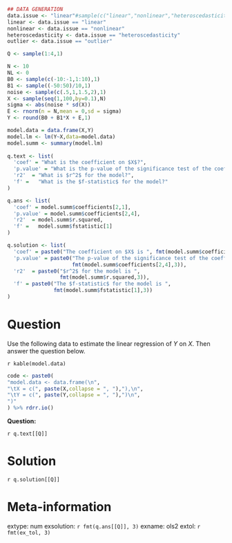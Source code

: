 ```r
## DATA GENERATION
data.issue <- "linear"#sample(c("linear","nonlinear","heteroscedasticity","outlier"),1)
linear <- data.issue == "linear"
nonlinear <- data.issue == "nonlinear"
heteroscedasticity <- data.issue == "heteroscedasticity"
outlier <- data.issue == "outlier"

Q <- sample(1:4,1)

N <- 10
NL <- 0
B0 <- sample(c(-10:-1,1:10),1)
B1 <- sample((-50:50)/10,1)
noise <- sample(c(.5,1,1.5,2),1)
X <- sample(seq(1,100,by=0.1),N)
sigma <- abs(noise * sd(X))
E <- rnorm(n = N,mean = 0,sd = sigma)
Y <- round(B0 + B1*X + E,1)

model.data = data.frame(X,Y)
model.lm <- lm(Y~X,data=model.data)
model.summ <- summary(model.lm) 
 
q.text <- list(
  'coef' = "What is the coefficient on $X$?",
  'p.value' = "What is the p-value of the significance test of the coefficient on $X$?",
  'r2'  = "What is $r^2$ for the model?",
  'f' =   "What is the $f-statistic$ for the model?"
)

q.ans <- list(
  'coef' = model.summ$coefficients[2,1],
  'p.value' = model.summ$coefficients[2,4],
  'r2'  = model.summ$r.squared,
  'f' =   model.summ$fstatistic[1]
)

q.solution <- list(
  'coef' = paste0("The coefficient on $X$ is ", fmt(model.summ$coefficients[2,1], 3), "."),
  'p.value' = paste0("The p-value of the significance test of the coefficient on $X$ is ",
                     fmt(model.summ$coefficients[2,4],3)),
  'r2'  = paste0("$r^2$ for the model is ",
                 fmt(model.summ$r.squared,3)),
  'f' = paste0("The $f-statistic$ for the model is ",
               fmt(model.summ$fstatistic[1],3))
)


```



Question
========

Use the following data to estimate the linear regression of $Y$ on $X$. Then answer the question below.

`r kable(model.data)`


```r
code <- paste0(
"model.data <- data.frame(\n",
"\tX = c(", paste(X,collapse = ", "),"),\n",
"\tY = c(", paste(Y,collapse = ", "),")\n",
")"
) %>% rdrr.io()
```

**Question:**

`r q.text[[Q]]`

Solution
========
`r q.solution[[Q]]`

Meta-information
================
extype: num
exsolution: `r fmt(q.ans[[Q]], 3)`
exname: ols2
extol: `r fmt(ex_tol, 3)`